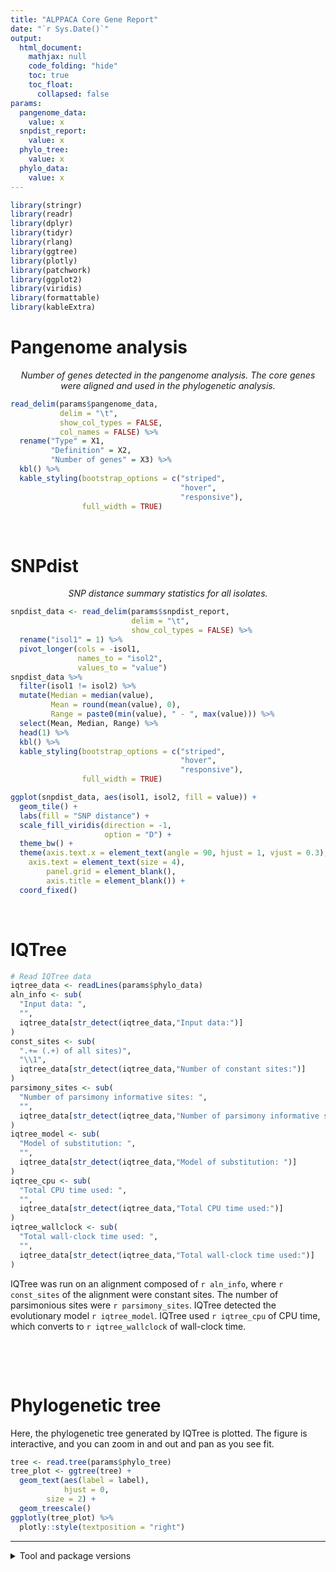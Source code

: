```yaml
---
title: "ALPPACA Core Gene Report"
date: "`r Sys.Date()`"
output:
  html_document:
    mathjax: null
    code_folding: "hide"
    toc: true
    toc_float:
      collapsed: false
params:
  pangenome_data:
    value: x
  snpdist_report:
    value: x
  phylo_tree:
    value: x
  phylo_data:
    value: x
---
```

```r
library(stringr)
library(readr)
library(dplyr)
library(tidyr)
library(rlang)
library(ggtree)
library(plotly)
library(patchwork)
library(ggplot2)
library(viridis)
library(formattable)
library(kableExtra)
```


# Pangenome analysis
<center>*Number of genes detected in the pangenome analysis. The core genes were aligned and used in the phylogenetic analysis.*</center>
```r
read_delim(params$pangenome_data,
           delim = "\t",
           show_col_types = FALSE,
           col_names = FALSE) %>%
  rename("Type" = X1,
         "Definition" = X2,
         "Number of genes" = X3) %>%
  kbl() %>%
  kable_styling(bootstrap_options = c("striped",
                                      "hover",
                                      "responsive"),
                full_width = TRUE)
```

<br>

# SNPdist
<center>*SNP distance summary statistics for all isolates.*</center>
```r
snpdist_data <- read_delim(params$snpdist_report,
                           delim = "\t",
                           show_col_types = FALSE) %>%
  rename("isol1" = 1) %>%
  pivot_longer(cols = -isol1,
               names_to = "isol2",
               values_to = "value")
snpdist_data %>%
  filter(isol1 != isol2) %>%
  mutate(Median = median(value),
         Mean = round(mean(value), 0),
         Range = paste0(min(value), " - ", max(value))) %>%
  select(Mean, Median, Range) %>%
  head(1) %>%
  kbl() %>%
  kable_styling(bootstrap_options = c("striped",
                                      "hover",
                                      "responsive"),
                full_width = TRUE)
```


```r
ggplot(snpdist_data, aes(isol1, isol2, fill = value)) +
  geom_tile() +
  labs(fill = "SNP distance") +
  scale_fill_viridis(direction = -1,
                     option = "D") +
  theme_bw() +
  theme(axis.text.x = element_text(angle = 90, hjust = 1, vjust = 0.3),
	axis.text = element_text(size = 4),
        panel.grid = element_blank(),
        axis.title = element_blank()) +
  coord_fixed()
```

<br>

# IQTree

```r
# Read IQTree data
iqtree_data <- readLines(params$phylo_data)
aln_info <- sub(
  "Input data: ",
  "",
  iqtree_data[str_detect(iqtree_data,"Input data:")]
)
const_sites <- sub(
  ".+= (.+) of all sites)",
  "\\1",
  iqtree_data[str_detect(iqtree_data,"Number of constant sites:")]
)
parsimony_sites <- sub(
  "Number of parsimony informative sites: ",
  "",
  iqtree_data[str_detect(iqtree_data,"Number of parsimony informative sites:")]
)
iqtree_model <- sub(
  "Model of substitution: ",
  "",
  iqtree_data[str_detect(iqtree_data,"Model of substitution: ")]
)
iqtree_cpu <- sub(
  "Total CPU time used: ",
  "",
  iqtree_data[str_detect(iqtree_data,"Total CPU time used:")]
)
iqtree_wallclock <- sub(
  "Total wall-clock time used: ",
  "",
  iqtree_data[str_detect(iqtree_data,"Total wall-clock time used:")]
)
```

IQTree was run on an alignment composed of `r aln_info`, where `r const_sites` of the alignment were constant sites. The number of parsimonious sites were `r parsimony_sites`. IQTree detected the evolutionary model `r iqtree_model`. IQTree used `r iqtree_cpu` of CPU time, which converts to `r iqtree_wallclock` of wall-clock time.

<br>

<br>

# Phylogenetic tree

Here, the phylogenetic tree generated by IQTree is plotted. The figure is interactive, and you can zoom in and out and pan as you see fit.

```r
tree <- read.tree(params$phylo_tree)
tree_plot <- ggtree(tree) +
  geom_text(aes(label = label),
            hjust = 0,
	    size = 2) +
  geom_treescale()
ggplotly(tree_plot) %>%
  plotly::style(textposition = "right")
```

---

<details>
  <summary>Tool and package versions</summary>

Date generated: `r Sys.Date()`

**R Packages**

These are the R packages used to generate this report.
```r
packages <- (.packages())
clean_pkg_version <- function(x) {
  y <- getNamespaceVersion(x)
  
  z <- data.frame("Package" = x,
                  "Version" = y)
  
  row.names(z) <- NULL
  
  return(z)
}
lapply(packages, function(x) clean_pkg_version(x)) %>%
  bind_rows() %>%
  kbl() %>%
  kable_styling(bootstrap_options = c("striped",
                                      "hover",
                                      "responsive"),
                full_width = TRUE)
```


**Tool versions**

These are the tools used to run the analysis within the core genome workflow of ALPPACA.
```r
tool_data <- data.frame(
  Tool = c("Bakta",
           "Panaroo",
           "Snp-dists",
           "Snp-sites",
           "IQTree"),
  Version = c("1.9.1",
              "1.2.9",
              "0.8.2",
              "2.5.1",
              "2.2.6")
)
tool_data %>%
  kbl() %>%
  kable_styling(bootstrap_options = c("striped",
                                      "hover",
                                      "responsive"),
                full_width = TRUE)
```

</details>
